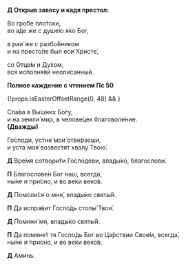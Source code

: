 
**Д Открыв завесу и кадя престол:**

Во гро́бе пло́тски,  
во а́де же с душе́ю я́ко Бог,

в раи́ же с разбо́йником  
и на престо́ле был еси́ Христе́,

со Отце́м и Ду́хом,  
вся исполня́яй неопи́санный.

**Полное каждение с чтением Пс 50**

{!props.isEasterOffsetRange(0, 48) && <MdxLoader src="Shared/Paraklit" lang={props.lang} />}

Сла́ва в Вы́шних Бо́гу,  
и на земли́ мир, в челове́цех благоволе́ние.  
**(Дважды)**

Го́споди, устне́ мои́ отве́рзеши,  
и уста́ моя́ возвестя́т хвалу́ Твою́.

**Д**
Вре́мя сотвори́ти Го́сподеви, влады́ко, благослови́.

**П**
Благослове́н Бог наш, всегда́,  
ны́не и при́сно, и во ве́ки веко́в.

**Д**
Помоли́ся о мне́, влады́ко святы́й.

**П**
Да испра́вит Госпо́дь стопы́ Твоя́.

**Д**
Помяни́ мя, влады́ко святы́й.

**П**
Да помяне́т тя Госпо́дь Бог во Ца́рствии Свое́м, всегда́,  
ны́не и при́сно, и во ве́ки веко́в.

**Д** Аминь.

